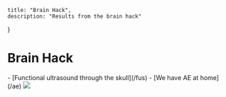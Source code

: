     title: "Brain Hack",
    description: "Results from the brain hack"
}


# Brain Hack
<div className="pt-4" />
- [Functional ultrasound through the skull](/fus)
- [We have AE at home](/ae)

<Image src={homeImg} className="pt-8 max-w-xs"/>